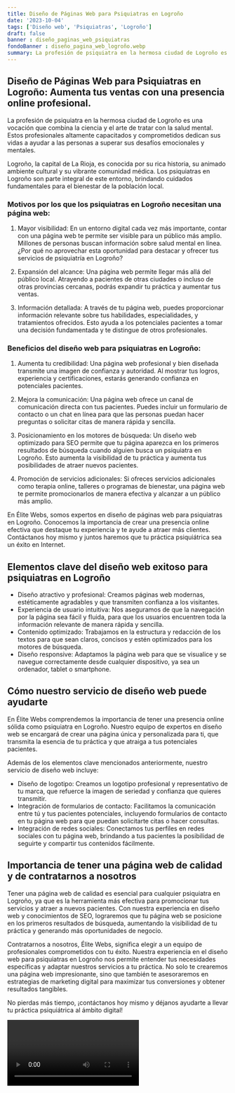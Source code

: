 ```yaml
---
title: Diseño de Páginas Web para Psiquiatras en Logroño
date: '2023-10-04'
tags: ['Diseño web', 'Psiquiatras', 'Logroño']
draft: false
banner : diseño_paginas_web_psiquiatras
fondoBanner : diseño_pagina_web_logroño.webp
summary: La profesión de psiquiatra en la hermosa ciudad de Logroño es una vocación que combina la ciencia y el arte de tratar con la salud mental. Estos profesionales altamente capacitados y comprometidos dedican sus vidas a ayudar a las personas a superar sus desafíos emocionales y mentales. 
---
```


## Diseño de Páginas Web para Psiquiatras en Logroño: Aumenta tus ventas con una presencia online profesional.

La profesión de psiquiatra en la hermosa ciudad de Logroño es una vocación que combina la ciencia y el arte de tratar con la salud mental. Estos profesionales altamente capacitados y comprometidos dedican sus vidas a ayudar a las personas a superar sus desafíos emocionales y mentales. 

Logroño, la capital de La Rioja, es conocida por su rica historia, su animado ambiente cultural y su vibrante comunidad médica. Los psiquiatras en Logroño son parte integral de este entorno, brindando cuidados fundamentales para el bienestar de la población local.

### Motivos por los que los psiquiatras en Logroño necesitan una página web:

1. Mayor visibilidad: En un entorno digital cada vez más importante, contar con una página web te permite ser visible para un público más amplio. Millones de personas buscan información sobre salud mental en línea. ¿Por qué no aprovechar esta oportunidad para destacar y ofrecer tus servicios de psiquiatría en Logroño?

2. Expansión del alcance: Una página web permite llegar más allá del público local. Atrayendo a pacientes de otras ciudades o incluso de otras provincias cercanas, podrás expandir tu práctica y aumentar tus ventas.

3. Información detallada: A través de tu página web, puedes proporcionar información relevante sobre tus habilidades, especialidades, y tratamientos ofrecidos. Esto ayuda a los potenciales pacientes a tomar una decisión fundamentada y te distingue de otros profesionales.

### Beneficios del diseño web para psiquiatras en Logroño:

1. Aumenta tu credibilidad: Una página web profesional y bien diseñada transmite una imagen de confianza y autoridad. Al mostrar tus logros, experiencia y certificaciones, estarás generando confianza en potenciales pacientes.

2. Mejora la comunicación: Una página web ofrece un canal de comunicación directa con tus pacientes. Puedes incluir un formulario de contacto o un chat en línea para que las personas puedan hacer preguntas o solicitar citas de manera rápida y sencilla.

3. Posicionamiento en los motores de búsqueda: Un diseño web optimizado para SEO permite que tu página aparezca en los primeros resultados de búsqueda cuando alguien busca un psiquiatra en Logroño. Esto aumenta la visibilidad de tu práctica y aumenta tus posibilidades de atraer nuevos pacientes.

4. Promoción de servicios adicionales: Si ofreces servicios adicionales como terapia online, talleres o programas de bienestar, una página web te permite promocionarlos de manera efectiva y alcanzar a un público más amplio.

En Élite Webs, somos expertos en diseño de páginas web para psiquiatras en Logroño. Conocemos la importancia de crear una presencia online efectiva que destaque tu experiencia y te ayude a atraer más clientes. Contáctanos hoy mismo y juntos haremos que tu práctica psiquiátrica sea un éxito en Internet.

<GifSeo />

<Cta />

## Elementos clave del diseño web exitoso para psiquiatras en Logroño

- Diseño atractivo y profesional: Creamos páginas web modernas, estéticamente agradables y que transmiten confianza a los visitantes.
- Experiencia de usuario intuitiva: Nos aseguramos de que la navegación por la página sea fácil y fluida, para que los usuarios encuentren toda la información relevante de manera rápida y sencilla.
- Contenido optimizado: Trabajamos en la estructura y redacción de los textos para que sean claros, concisos y estén optimizados para los motores de búsqueda.
- Diseño responsive: Adaptamos la página web para que se visualice y se navegue correctamente desde cualquier dispositivo, ya sea un ordenador, tablet o smartphone.

## Cómo nuestro servicio de diseño web puede ayudarte

En Élite Webs comprendemos la importancia de tener una presencia online sólida como psiquiatra en Logroño. Nuestro equipo de expertos en diseño web se encargará de crear una página única y personalizada para ti, que transmita la esencia de tu práctica y que atraiga a tus potenciales pacientes.

Además de los elementos clave mencionados anteriormente, nuestro servicio de diseño web incluye:

- Diseño de logotipo: Creamos un logotipo profesional y representativo de tu marca, que refuerce la imagen de seriedad y confianza que quieres transmitir.
- Integración de formularios de contacto: Facilitamos la comunicación entre tú y tus pacientes potenciales, incluyendo formularios de contacto en tu página web para que puedan solicitarte citas o hacer consultas.
- Integración de redes sociales: Conectamos tus perfiles en redes sociales con tu página web, brindando a tus pacientes la posibilidad de seguirte y compartir tus contenidos fácilmente.

## Importancia de tener una página web de calidad y de contratarnos a nosotros

Tener una página web de calidad es esencial para cualquier psiquiatra en Logroño, ya que es la herramienta más efectiva para promocionar tus servicios y atraer a nuevos pacientes. Con nuestra experiencia en diseño web y conocimientos de SEO, lograremos que tu página web se posicione en los primeros resultados de búsqueda, aumentando la visibilidad de tu práctica y generando más oportunidades de negocio.

Contratarnos a nosotros, Élite Webs, significa elegir a un equipo de profesionales comprometidos con tu éxito. Nuestra experiencia en el diseño web para psiquiatras en Logroño nos permite entender tus necesidades específicas y adaptar nuestros servicios a tu práctica. No solo te crearemos una página web impresionante, sino que también te asesoraremos en estrategias de marketing digital para maximizar tus conversiones y obtener resultados tangibles.

No pierdas más tiempo, ¡contáctanos hoy mismo y déjanos ayudarte a llevar tu práctica psiquiátrica al ámbito digital!

<Video />

<CtaBot job='Psiquiatras' city='Logroño'/>

<Gmaps query='Logroño+españa+maps' />